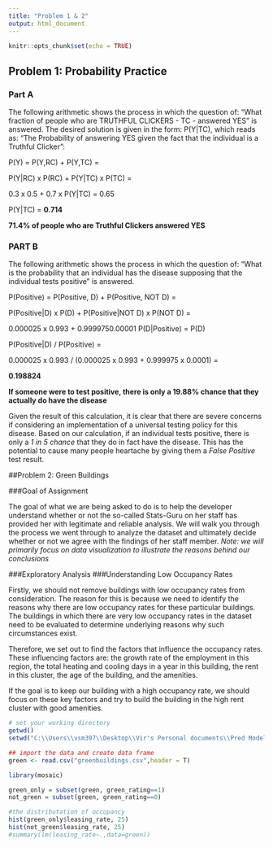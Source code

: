 ---
title: "Problem 1 & 2"
output: html_document
---

```{r setup, include=FALSE}
knitr::opts_chunk$set(echo = TRUE)
```

## Problem 1: Probability Practice
### Part A
The following arithmetic shows the process in which the question of: "What fraction of people who are TRUTHFUL CLICKERS - TC -  answered YES" is answered. The desired solution is given in the form: P(Y|TC), which reads as: "The Probability of answering YES given the fact that the individual is a Truthful Clicker":


P(Y) = P(Y,RC) + P(Y,TC) = 


P(Y|RC) x P(RC) + P(Y|TC) x P(TC) =


0.3 x 0.5 + 0.7 x P(Y|TC) = 0.65


P(Y|TC) = __0.714__


__71.4% of people who are Truthful Clickers answered YES__


### PART B 
The following arithmetic shows the process in which the question of: "What is the probability that an individual has the disease supposing that the individual tests positive" is answered. 


P(Positive) = P(Positive, D) + P(Positive, NOT D) = 


P(Positive|D) x P(D) + P(Positive|NOT D) x P(NOT D) =


0.000025 x 0.993 + 0.9999750.00001 P(D|Positive) = P(D) 


P(Positive|D) / P(Positive) = 


0.000025 x 0.993 / (0.000025 x 0.993 + 0.999975 x 0.0001) = 


__0.198824__


__If someone were to test positive, there is only a 19.88% chance that they actually do have the disease__


Given the result of this calculation, it is clear that there are severe concerns if considering an implementation of a universal testing policy for this disease. Based on our calculation, if an individual tests positive, there is only a _1 in 5 chance_ that they do in fact have the disease. This has the potential to cause many people heartache by giving them a _False Positive_ test result.


##Problem 2: Green Buildings 


###Goal of Assignment


The goal of what we are being asked to do is to help the developer understand whether or not the so-called Stats-Guru on her staff has provided her with legitimate and reliable analysis. We will walk you through the process we went through to analyze the dataset and ultimately decide whether or not we agree with the findings of her staff member.
_Note: we will primarily focus on data visualization to illustrate the reasons behind our conclusions_


###Exploratory Analysis
###Understanding Low Occupancy Rates


Firstly, we should not remove buildings with low occupancy rates from consideration. The reason for this is because we need to identify the reasons why there are low occupancy rates for these particular buildings. The buildings in which there are very low occupancy rates in the dataset need to be evaluated to determine underlying reasons why such circumstances exist. 


Therefore, we set out to find the factors that influence the occupancy rates. These influencing factors are: the growth rate of the employment in this region, the total heating and cooling days in a year in this building, the rent in this cluster, the age of the building, and the amenities. 


If the goal is to keep our building with a high occupancy rate, we should focus on these key factors and try to build the building in the high rent cluster with good amenities.  


```{r echo=FALSE, message=FALSE, results='hide'}
# set your working directory
getwd()
setwd("C:\\Users\\vsm397\\Desktop\\Vir's Personal documents\\Pred Modeling (MSBA)")

## import the data and create data frame
green <- read.csv("greenbuildings.csv",header = T)

library(mosaic)

green_only = subset(green, green_rating==1)
not_green = subset(green, green_rating==0)

#the distributation of occupancy
hist(green_only$leasing_rate, 25)
hist(not_green$leasing_rate, 25)
#summary(lm(leasing_rate~.,data=green))
```

